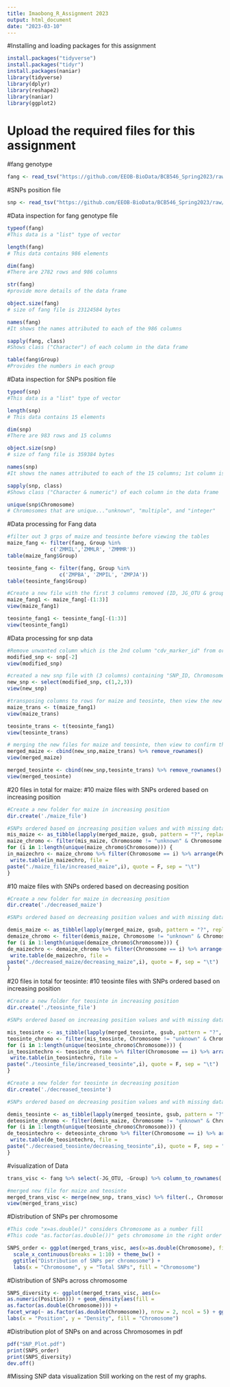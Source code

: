 ---
title: Imaobong_R_Assignment 2023
output: html_document
date: "2023-03-10"
---


#Installing and loading packages for this assignment
```{r}
install.packages("tidyverse") 
install.packages("tidyr")
install.packages(naniar)
library(tidyverse) 
library(dplyr)
library(reshape2)
library(naniar)
library(ggplot2)
```
# Upload the required files for this assignment
#fang genotype
```{r}
fang <- read_tsv("https://github.com/EEOB-BioData/BCB546_Spring2023/raw/main/assignments/UNIX_Assignment/fang_et_al_genotypes.txt")
```
#SNPs position  file
```{r}
snp <- read_tsv("https://github.com/EEOB-BioData/BCB546_Spring2023/raw/main/assignments/UNIX_Assignment/snp_position.txt")
```
#Data inspection for fang genotype file
```{r}
typeof(fang)
#This data is a "list" type of vector
```
```{r}
length(fang)
# This data contains 986 elements
```
```{r}
dim(fang)
#There are 2782 rows and 986 columns
```
```{r}
str(fang)
#provide more details of the data frame
```
```{r}
object.size(fang) 
# size of fang file is 23124584 bytes
```
```{r}
names(fang)
#It shows the names attributed to each of the 986 columns 
```
```{r}
sapply(fang, class)
#Shows class ("Character") of each column in the data frame
```
```{r}
table(fang$Group)
#Provides the numbers in each group
```
#Data inspection for SNPs position file
```{r}
typeof(snp)
#This data is a "list" type of vector
```
```{r}
length(snp)
# This data contains 15 elements
```
```{r}
dim(snp)
#There are 983 rows and 15 columns
```
```{r}
object.size(snp) 
# size of fang file is 359384 bytes
```
```{r}
names(snp)
#It shows the names attributed to each of the 15 columns; 1st column is SNP_ID, and the 15th column is count_gene
```
```{r}
sapply(snp, class)
#Shows class ("Character & numeric") of each column in the data frame
```
```{r}
unique(snp$Chromosome)
# Chromosomes that are unique..."unknown", "multiple", and "integer"
```
#Data processing for Fang data
```{r}
#filter out 3 grps of maize and teosinte before viewing the tables
maize_fang <- filter(fang, Group %in% 
              c('ZMMIL','ZMMLR', 'ZMMMR'))  
table(maize_fang$Group)
```
```{r}
teosinte_fang <- filter(fang, Group %in% 
                 c('ZMPBA', 'ZMPIL', 'ZMPJA'))
table(teosinte_fang$Group)
```
```{r}
#Create a new file with the first 3 columns removed (ID, JG_OTU & group). Then viewed the new tibble to confirmed they are removed
maize_fang1 <- maize_fang[-(1:3)] 
view(maize_fang1)
```
```{r}
teosinte_fang1 <- teosinte_fang[-(1:3)]
view(teosinte_fang1)
```

#Data processing for snp data
```{r}
#Remove unwanted column which is the 2nd column "cdv_marker_id" from original snp file
modified_snp <- snp[-2] 
view(modified_snp) 
```

```{r}
#created a new snp file with (3 columns) containing "SNP_ID, Chromosome, Position". viewed the new file and it looks good.
new_snp <- select(modified_snp, c(1,2,3))
view(new_snp)
```

```{r}
#transposing columns to rows for maize and teosinte, then view the new tibble
maize_trans <- t(maize_fang1)
view(maize_trans)

teosinte_trans <- t(teosinte_fang1)
view(teosinte_trans)
```

```{r}
# merging the new files for maize and teosinte, then view to confirm they are all merged
merged_maize <- cbind(new_snp,maize_trans) %>% remove_rownames()
view(merged_maize)

merged_teosinte <- cbind(new_snp,teosinte_trans) %>% remove_rownames()
view(merged_teosinte)
```

#20 files in total for maize: 
#10 maize files with SNPs ordered based on increasing position
```{r}
#Create a new folder for maize in increasing position
dir.create('./maize_file') 
```

```{r}
#SNPs ordered based on increasing position values and with missing data encoded by this symbol: "?"
mis_maize <- as_tibble(lapply(merged_maize, gsub, pattern = "?", replacement = "?", fixed = TRUE))
maize_chromo <- filter(mis_maize, Chromosome != "unknown" & Chromosome != "multiple") 
for (i in 1:length(unique(maize_chromo$Chromosome))) {
in_maizechro <- maize_chromo %>% filter(Chromosome == i) %>% arrange(Position) 
 write.table(in_maizechro, file =
paste("./maize_file/increased_maize",i), quote = F, sep = "\t")
}
```

#10 maize files with SNPs ordered based on decreasing position
```{r}
#Create a new folder for maize in decreasing position
dir.create('./decreased_maize') 
```

```{r}
#SNPs ordered based on decreasing position values and with missing data encoded by this symbol: "-"

demis_maize <- as_tibble(lapply(merged_maize, gsub, pattern = "?", replacement = "-", fixed = TRUE))
demaize_chromo <- filter(demis_maize, Chromosome != "unknown" & Chromosome != "multiple") 
for (i in 1:length(unique(demaize_chromo$Chromosome))) {
de_maizechro <- demaize_chromo %>% filter(Chromosome == i) %>% arrange(desc(Position)) 
 write.table(de_maizechro, file =
paste("./decreased_maize/decreasing_maize",i), quote = F, sep = "\t")
}
```

#20 files in total for teosinte: 
#10 teosinte files with SNPs ordered based on increasing position
```{r}
#Create a new folder for teosinte in increasing position
dir.create('./teosinte_file') 
```

```{r}
#SNPs ordered based on increasing position values and with missing data encoded by this symbol: "?"

mis_teosinte <- as_tibble(lapply(merged_teosinte, gsub, pattern = "?", replacement = "?", fixed = TRUE))
teosinte_chromo <- filter(mis_teosinte, Chromosome != "unknown" & Chromosome != "multiple") 
for (i in 1:length(unique(teosinte_chromo$Chromosome))) {
in_teosintechro <- teosinte_chromo %>% filter(Chromosome == i) %>% arrange(Position) 
 write.table(in_teosintechro, file =
paste("./teosinte_file/increased_teosinte",i), quote = F, sep = "\t")
}
```

```{r}
#Create a new folder for teosinte in decreasing position
dir.create('./decreased_teosinte') 
```

```{r}
#SNPs ordered based on decreasing position values and with missing data encoded by this symbol: "-"

demis_teosinte <- as_tibble(lapply(merged_teosinte, gsub, pattern = "?", replacement = "-", fixed = TRUE))
deteosinte_chromo <- filter(demis_maize, Chromosome != "unknown" & Chromosome != "multiple") 
for (i in 1:length(unique(teosinte_chromo$Chromosome))) {
de_teosintechro <- deteosinte_chromo %>% filter(Chromosome == i) %>% arrange(desc(Position)) 
 write.table(de_teosintechro, file =
paste("./decreased_teosinte/decreasing_teosinte",i), quote = F, sep = "\t")
}
```

#visualization of Data
```{r}
trans_visc <- fang %>% select(-JG_OTU, -Group) %>% column_to_rownames(., var = "Sample_ID") %>% t() %>% as.data.frame() %>% rownames_to_column (., var = "SNP_ID")

#merged new file for maize and teosinte
merged_trans_visc <- merge(new_snp, trans_visc) %>% filter(., Chromosome != "unknown" & Chromosome != "multiple")
view(merged_trans_visc)
```

#Distribution of SNPs per chromosome
```{r}
#This code "x=as.double()" considers Chromosome as a number fill
#This code "as.factor(as.double())" gets chromosome in the right order
```
```{r}
SNPS_order <- ggplot(merged_trans_visc, aes(x=as.double(Chromosome), fill = as.factor(as.double(Chromosome)))) + geom_bar() +
  scale_x_continuous(breaks = 1:10) + theme_bw() + 
  ggtitle("Distribution of SNPs per chromosome") +
  labs(x = "Chromosome", y = "Total SNPs", fill = "Chromosome")
```

#Distribution of SNPs across chromosome
```{r}
SNPS_diversity <- ggplot(merged_trans_visc, aes(x=
as.numeric(Position))) + geom_density(aes(fill =
as.factor(as.double(Chromosome)))) +
facet_wrap(~ as.factor(as.double(Chromosome)), nrow = 2, ncol = 5) + ggtitle("Distribution of SNPs across chromosome") + theme(axis.text.x=element_text(angle = 90)) +
labs(x = "Position", y = "Density", fill = "Chromosome")
```

#Distribution plot of SNPs on and across Chromosomes in pdf
```{r}
pdf("SNP_Plot.pdf") 
print(SNPS_order) 
print(SNPS_diversity)
dev.off()
```

#Missing SNP data visualization
Still working on the rest of my graphs.

